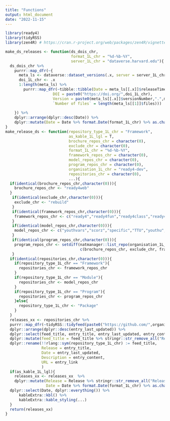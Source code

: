```yaml
---
title: "Functions"
output: html_document
date: "2022-11-15"
---
```


```r
library(ready4)
library(tidyRSS)
library(zen4R) # https://cran.r-project.org/web/packages/zen4R/vignettes/zen4R.html#package_overview
```

```r
make_ds_releases <- function(ds_dois_chr,
                             format_1L_chr = "%d-%b-%Y",
                             server_1L_chr = "dataverse.harvard.edu"){
  ds_dois_chr %>%
    purrr::map_dfr(~{
      meta_ls <- dataverse::dataset_versions(.x, server = server_1L_chr) 
      doi_1L_chr <- .x
      1:length(meta_ls) %>%
        purrr::map_dfr(~tibble::tibble(Date = meta_ls[[.x]]$releaseTime,
                     DOI = paste0("https://doi.org/",doi_1L_chr),
                     Version = paste0(meta_ls[[.x]]$versionNumber,".",meta_ls[[.x]]$versionMinorNumber),
                     `Number of files` = length(meta_ls[[1]]$files)))
      
    }) %>%
    dplyr::arrange(dplyr::desc(Date)) %>%
    dplyr::mutate(Date = Date %>% format.Date(format_1L_chr) %>% as.character())
}
make_release_ds <- function(repository_type_1L_chr = "Framework",
                            as_kable_1L_lgl = T,
                            brochure_repos_chr = character(0),
                            exclude_chr = character(0),
                            format_1L_chr = "%d-%b-%Y",
                            framework_repos_chr = character(0),
                            model_repos_chr = character(0),
                            program_repos_chr = character(0),
                            organisation_1L_chr = "ready4-dev",
                            repositories_chr = character(0),
                            ...){
  if(identical(brochure_repos_chr,character(0))){
    brochure_repos_chr <- "ready4web"
  }
   if(identical(exclude_chr,character(0))){
    exclude_chr <- "rebuild"
   }
   if(identical(framework_repos_chr,character(0))){
    framework_repos_chr <- c("ready4","ready4fun","ready4class","ready4pack","ready4use","ready4show")
   }
   if(identical(model_repos_chr,character(0))){
    model_repos_chr <- c("youthvars","scorz","specific","TTU","youthu","mychoice","heterodox", "bimp")
   }
   if(identical(program_repos_chr,character(0))){
    program_repos_chr <- setdiff(natmanager::list_repo(organisation_1L_chr),
                                 c(brochure_repos_chr, exclude_chr, framework_repos_chr, model_repos_chr))
   }
  if(identical(repositories_chr,character(0))){
    if(repository_type_1L_chr == "Framework"){
      repositories_chr <- framework_repos_chr 
    }
    if(repository_type_1L_chr == "Module"){
      repositories_chr <- model_repos_chr 
    }
    if(repository_type_1L_chr == "Program"){
      repositories_chr <- program_repos_chr
    }else{
      repository_type_1L_chr <- "Package"
    }
  }
  releases_xx <- repositories_chr %>%
  purrr::map_dfr(~tidyRSS::tidyfeed(paste0("https://github.com/",organisation_1L_chr,"/",.x,"/releases.atom"))) %>%
  dplyr::arrange(dplyr::desc(entry_last_updated)) %>%
  dplyr::select(feed_title, entry_title, entry_last_updated, entry_content, entry_link) %>%
  dplyr::mutate(feed_title = feed_title %>% stringr::str_remove_all("Release notes from ")) %>%
  dplyr::rename(!!rlang::sym(repository_type_1L_chr) := feed_title,
                Release = entry_title,
                Date = entry_last_updated,
                Description = entry_content,
                URL = entry_link
                )
  if(as_kable_1L_lgl){
    releases_xx <- releases_xx  %>% 
    dplyr::mutate(Release = Release %>% stringr::str_remove_all("Release "),
                  Date = Date %>% format.Date(format_1L_chr) %>% as.character()) %>%
  dplyr::select(Date, dplyr::everything()) %>%
      kableExtra::kbl() %>%
      kableExtra::kable_styling(...)
  }
  return(releases_xx)
}
```